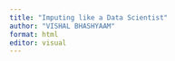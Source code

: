 ```yaml
---
title: "Imputing like a Data Scientist"
author: "VISHAL BHASHYAAM"
format: html
editor: visual
---
```

